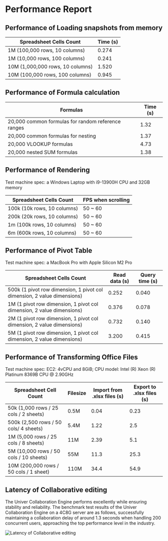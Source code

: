 # Performance Report

## Performance of Loading snapshots from memory

| Spreadsheet Cells Count | Time (s) |
| --- | --- |
| 1M (100,000 rows, 10 columns) | 0.274 |
| 1M (10,000 rows, 100 columns) | 0.241 |
| 10M (1,000,000 rows, 10 columns) | 1.520 |
| 10M (100,000 rows, 100 columns) | 0.945 |

## Performance of Formula calculation

| Formulas | Time (s) |
| --- | --- |
| 20,000 common formulas for random reference ranges | 1.32 |
| 20,000 common formulas for nesting | 1.37 |
| 20,000 VLOOKUP formulas | 4.73 |
| 20,000 nested SUM formulas | 1.38 |

## Performance of Rendering

Test machine spec: a Windows Laptop with i9-13900H CPU and 32GB memory

| Spreadsheet Cells Count | FPS when scrolling |
| --- | --- |
| 100k (10k rows, 10 columns) | 50 ~ 60 |
| 200k (20k rows, 10 columns) | 50 ~ 60 |
| 1m (100k rows, 10 columns) | 50 ~ 60 |
| 6m (600k rows, 10 columns) | 50 ~ 60 |

## Performance of Pivot Table

Test machine spec: a MacBook Pro with Apple Silicon M2 Pro

| Spreadsheet Cells Count | Read data (s) | Query time (s) |
| --- | --- | --- |
| 500k (1 pivot row dimension, 1 pivot col dimension, 2 value dimensions) | 0.252 | 0.040 |
| 1M (1 pivot row dimension, 1 pivot col dimension, 2 value dimensions) | 0.376 | 0.078 |
| 2M (1 pivot row dimension, 1 pivot col dimension, 2 value dimensions) | 0.732 | 0.140 |
| 5M (1 pivot row dimension, 1 pivot col dimension, 2 value dimensions) | 3.200 | 0.415 |

## Performance of Transforming Office Files

Test machine spec: EC2: 4vCPU and 8GiB; CPU model: Intel (R) Xeon (R) Platinum 8369B CPU @ 2.90GHz

| Spreadsheet Cell Count | Filesize | Import from .xlsx files (s) | Export to .xlsx files (s) |
| --- | --- | --- | --- |
| 50k (1,000 rows / 25 cols / 2 sheets) | 0.5M | 0.04 | 0.23 |
| 500k (2,500 rows / 50 cols/ 4 sheets) | 5.4M | 1.22 | 2.5 |
| 1M (5,000 rows / 25 cols / 8 sheets) | 11M | 2.39 | 5.1 |
| 5M (10,000 rows / 50 cols / 10 sheets) | 55M | 11.3 | 25.3 |
| 10M (200,000 rows / 50 cols / 1 sheet) | 110M | 34.4 | 54.9 |

## Latency of Collaborative editing 

The Univer Collaboration Engine performs excellently while ensuring stability and reliability. The benchmark test results of the Univer Collaboration Engine on a 4C8G server are as follows, successfully maintaining a collaboration delay of around 1.3 seconds when handling 200 concurrent users, approaching the top performance level in the industry.

![Latency of Collaborative editing ](./performance-report/latency-of-collaborative-editing.png)
